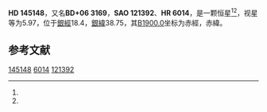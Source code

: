 {{Starbox begin
| name = HD 145148
}}
{{Starbox observe
| epoch = [[J2000.0|J2000.0]]
| constell = {{星座名待查}}<ref name=SIMBAD>{{cite web
 | url=http://simbad.u-strasbg.fr/simbad/sim-id?Ident=HR+6014
 | title =Pulsating variable Star
 | publisher=Centre de Données astronomiques de Strasbourg
 | work=SIMBAD
 | accessdate=2012-07-13}}</ref><ref name=DATA>{{cite web
 | url=http://vizier.u-strasbg.fr/viz-bin/VizieR-5?-out.add=.&-source=5050&-corr=PK=HR&-out.max=9999&HR=6014
 | title=VizieR Detailed Page
 | accessdate=2012-07-13
 | archive-url=https://web.archive.org/web/20160305021515/http://vizier.u-strasbg.fr/viz-bin/VizieR-5?-out.add=.&-source=5050&-corr=PK=HR&-out.max=9999&HR=6014
 | archive-date=2016-03-05
 | dead-url=yes
 }}</ref>
| 星官 = 
| ra = {{RA|16|9|11.2}}<ref name=SIMBAD /><ref name=DATA />
| dec = {{DEC|+6|22|44}}<ref name=SIMBAD /><ref name=DATA />
| appmag_v = 5.97<ref name=SIMBAD /><ref name=DATA />
}}
{{Starbox character
| class = K1.5IV<ref name=SIMBAD /><ref name=DATA />
| b-v = 1<ref name=SIMBAD /><ref name=DATA />
| u-b = 0.81<ref name=SIMBAD /><ref name=DATA />
| r-i = 0.5<ref name=SIMBAD /><ref name=DATA />
| variable = 
}}
{{Starbox astrometry
| radial_v = 0.81
| prop_mo_ra = -4
| parallax = 0.03
| p_error = 
}}
{{Starbox catalog
| names =BD+06 3169，[[SAO星表|SAO]] 121392，[[HD星表|HD]] 145148，[[HR星表|HR]] 6014}}
{{Starbox reference |Simbad=HR+6014}}
{{Starbox end}}

'''HD 145148'''，又名'''BD+06 3169'''，'''SAO 121392'''、'''HR 6014'''，是一颗恒星<ref name=SIMBAD /><ref name=DATA />，视星等为5.97，位于[[銀道座標系|銀經]]18.4，[[銀道座標系|銀緯]]38.75，其[[B1900.0|B1900.0]]坐标为赤經{{RA|16|4|15.7}}，赤緯{{DEC|+6|38.75|49}}。

== 参考文献 ==
{{reflist}}

{{star-stub}}

[[Category:HD和HDE天體|145148]]
[[Category:HR天體|6014]]
[[Category:SAO天體|121392]]